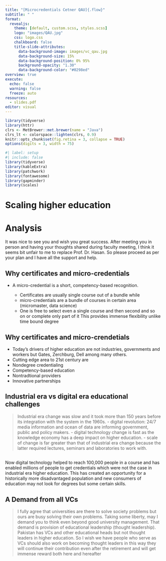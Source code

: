 ```yaml
---
title: "[Microcredentials Cetner QAU]{.flow}"
subtitle: " "
format:
  revealjs:
    theme: [default, custom.scss, styles.scss]
    logo: "images/QAU.jpg"
    css: logo.css
    chalkboard: false
    title-slide-attributes:
      data-background-image: images/vc_qau.jpg
      data-background-size: 15%
      data-background-position: 0% 95%
      background-opacity: "1.30"
      data-background-color: "#0298ed"
overview: true
execute:
  echo: false
  warning: false
  freeze: auto
resources:
  - slides.pdf
editor: visual
---
```


```r
library(tidyverse)
library(httr)
clrs <- MetBrewer::met.brewer(name = "Java")
clrs_lt <- colorspace::lighten(clrs, 0.9)
knitr::opts_chunk$set(fig.retina = 3, collapse = TRUE)
options(digits = 3, width = 75)
```

```r
#| label: setup
#| include: false
library(tidyverse)
library(kableExtra)
library(patchwork)
library(fontawesome)
library(gapminder)
library(scales)
```

# [Scaling higher education]{.flow} {background-color="#0298ed"}

# Analysis {background-color="#0298ed"}

::: callout-note
It was nice to see you and wish you great success. After meeting you in person and having your thoughts shared during faculty meeting, I think it seems bit unfair to me to replace Prof. Dr. Hasan. So please proceed as per your plan and I have all the support and help.  
:::

## Why certificates and micro-credentials {background-color="#0298ed"}

- A micro-credential is a short, competency-based recognition. 

  -   Certificates are usually single course out of a bundle while
  -   micro-credentials are a bundle of courses in certain area (micromaster, data science)
  -   One is free to select even a single course and then second and so on or complete only part of it
 This provides immense flexibility unlike time bound degree

## Why certificates and micro-crendetials {background-color="#0298ed"}

-   Today’s drivers of higher education are not industries, governments and workers but Gates, Zerchburg, Dell among many others.
  -   Cutting edge area to 21st century are
  -   Nondegree credentialing
  -   Competency-based education
  -   Nontradtional providers
  -   Innovative partnerships


## Industrial era vs digital era educational challenges {background-color="#0298ed"}

> Industrial era change was slow and it took more than 150 years before its integration with the system in the 1960s. 
- digital revolution:  24/7 media information and ocean of data are informing government, public and policy makers. 
- digital technology change is fast as the knowledge economy has a deep impact on higher education. 
- scale of change is far greater than that of industrial era change because the latter required lectures, seminars and laboratories to work with. 

## {background-color="#0298ed"}
Now digital technology helped to reach 100,000 people in a course and has enabled millions of people to get credentials which were not the case in industrial era higher education.  This has created an opportunity for a historically more disadvantaged population and new consumers of education may not look for degrees but some certain skills.
    
## A Demand from all VCs {background-color="#0298ed"}

> I fully agree that universities are there to solve society problems but ours are busy solving their own problems. Taking some liberty,  may I demand you to think even beyond good university management. That demand is provision of educational leadership (thought leadership). Pakistan has VCs and other educational heads but not thought leaders in higher education. So I wish we have people who serve as VCs should also work on becoming thought leaders in this way they will continue their contribution even after the retirement and will get immense reward both here and hereafter


